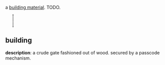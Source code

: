{{FixTitle}}
a [[Items#building materials|building material]]. TODO.

{{Item|<nowiki>D</nowiki>}}
<div style="border-left:2px dotted black; margin:10px 23px; height:40px;"></div>
{{Desc
|wooden gate
|a crude gate fashioned out of wood.
|takes 150 cycles to craft
|weighs 25 units
|internal name (for bot developers): wood_door
|crafting recipe: (unlocks at [[level 10]].)
{{CraftingRecipe
|1|wooden fence
|3|scrap metal
|2|rope
}}
}}
== building ==

'''description''': a crude gate fashioned out of wood. secured by a passcode mechanism.